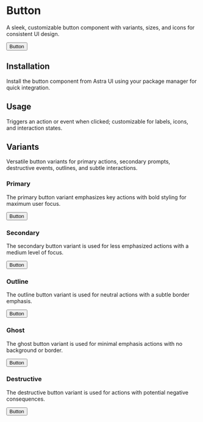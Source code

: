 
# Button

A sleek, customizable button component with variants, sizes, and icons for consistent UI design.

<div className="my-8 flex flex-col gap-4">
    <ComponentWrapper>
        <Button>Button</Button>
    </ComponentWrapper>
</div>

## Installation

Install the button component from Astra UI using your package manager for quick integration.

<div className="my-8 flex flex-col gap-4">
    <CommandLine command="npx astui@latest add button" />
    <CommandLine command="pnpm dlx astui@latest add button" />
</div>

## Usage

Triggers an action or event when clicked; customizable for labels, icons, and interaction states.

<div className="my-8 flex flex-col gap-4">
    <CommandLine language="tsx" command='import Button from "@/components/ui/Button"' />
    <CommandLine language="tsx" command='<Button variant="link" size="lg" disabled={true} onClick={handleClick} className="font-bold">Button</Button>' />
</div>

## Variants

Versatile button variants for primary actions, secondary prompts, destructive events, outlines, and subtle interactions.

<div className="my-8 flex flex-col"></div>

### Primary

The primary button variant emphasizes key actions with bold styling for maximum user focus.

<div className="my-8 flex flex-col gap-4">
    <ComponentWrapper>
        <Button variant="primary">Button</Button>
    </ComponentWrapper>
    <CommandLine language="tsx" command='<Button variant="primary">Button</Button>' />
</div>

### Secondary

The secondary button variant is used for less emphasized actions with a medium level of focus.

<div className="my-8 flex flex-col gap-4">
    <ComponentWrapper>
        <Button variant="secondary">Button</Button>
    </ComponentWrapper>
    <CommandLine language="tsx" command='<Button variant="secondary">Button</Button>' />
</div>

### Outline

The outline button variant is used for neutral actions with a subtle border emphasis.

<div className="my-8 flex flex-col gap-4">
    <ComponentWrapper>
        <Button variant="outline">Button</Button>
    </ComponentWrapper>
    <CommandLine language="tsx" command='<Button variant="outline">Button</Button>' />
</div>

### Ghost

The ghost button variant is used for minimal emphasis actions with no background or border.

<div className="my-8 flex flex-col gap-4">
    <ComponentWrapper>
        <Button variant="ghost">Button</Button>
    </ComponentWrapper>
    <CommandLine language="tsx" command='<Button variant="ghost">Button</Button>' />
</div>

### Destructive

The destructive button variant is used for actions with potential negative consequences.

<div className="my-8 flex flex-col gap-4">
    <ComponentWrapper>
        <Button variant="destructive">Button</Button>
    </ComponentWrapper>
    <CommandLine language="tsx" command='<Button variant="destructive">Button</Button>' />
</div>